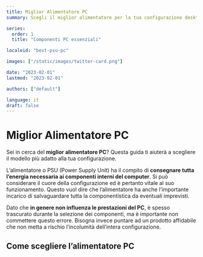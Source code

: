 ```yaml
---
title: Miglior Alimentatore PC
summary: Scegli il miglior alimentatore per la tua configurazione desktop

series:
  order: 1
  title: "Componenti PC essenziali"

localeid: "best-psu-pc"

images: ["/static/images/twitter-card.png"]

date: "2023-02-01"
lastmod: "2023-02-01"

authors: ["default"]

language: it
draft: false
---
```


# Miglior Alimentatore PC

Sei in cerca del **miglior alimentatore PC**? Questa guida ti aiuterà a scegliere il modello più adatto alla tua configurazione.

L’alimentatore o PSU (Power Supply Unit) ha il compito di **consegnare tutta l’energia necessaria ai componenti interni del computer**. Si può considerare il cuore della configurazione ed è pertanto vitale al suo funzionamento. Questo vuol dire che l’alimentatore ha anche l’importante incarico di salvaguardare tutta la componentistica da eventuali imprevisti.

Dato che **in genere non influenza le prestazioni del PC**, è spesso trascurato durante la selezione dei componenti, ma è importante non commettere questo errore. Bisogna invece puntare ad un prodotto affidabile che non metta a rischio l’incolumità dell’intera configurazione.

## Come scegliere l’alimentatore PC

